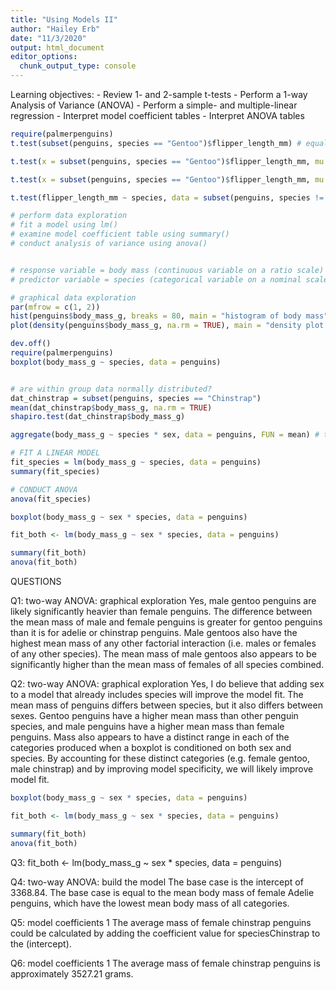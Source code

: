 ```yaml
---
title: "Using Models II"
author: "Hailey Erb"
date: "11/3/2020"
output: html_document
editor_options: 
  chunk_output_type: console
---
```


Learning objectives:
- Review 1- and 2-sample t-tests
- Perform a 1-way Analysis of Variance (ANOVA)
- Perform a simple- and multiple-linear regression
- Interpret model coefficient tables
- Interpret ANOVA tables


```r
require(palmerpenguins)
t.test(subset(penguins, species == "Gentoo")$flipper_length_mm) # equal to zero?

t.test(x = subset(penguins, species == "Gentoo")$flipper_length_mm, mu = 218) # equal to 218?

t.test(x = subset(penguins, species == "Gentoo")$flipper_length_mm, mu = 218, alternative = "less") # less than 218?
```


```r
t.test(flipper_length_mm ~ species, data = subset(penguins, species != "Chinstrap")) # diff between Adelie and Gentoo?
```


```r
# perform data exploration
# fit a model using lm()
# examine model coefficient table using summary()
# conduct analysis of variance using anova()


# response variable = body mass (continuous variable on a ratio scale)
# predictor variable = species (categorical variable on a nominal scale)

# graphical data exploration
par(mfrow = c(1, 2))
hist(penguins$body_mass_g, breaks = 80, main = "histogram of body mass", xlab = "body mass (g)")
plot(density(penguins$body_mass_g, na.rm = TRUE), main = "density plot of body mass") # not normal

dev.off()
require(palmerpenguins)
boxplot(body_mass_g ~ species, data = penguins)


# are within group data normally distributed?
dat_chinstrap = subset(penguins, species == "Chinstrap")
mean(dat_chinstrap$body_mass_g, na.rm = TRUE)
shapiro.test(dat_chinstrap$body_mass_g)

aggregate(body_mass_g ~ species * sex, data = penguins, FUN = mean) # this is a useful function

# FIT A LINEAR MODEL
fit_species = lm(body_mass_g ~ species, data = penguins)
summary(fit_species)

# CONDUCT ANOVA
anova(fit_species)
```

```r
boxplot(body_mass_g ~ sex * species, data = penguins)

fit_both <- lm(body_mass_g ~ sex * species, data = penguins)

summary(fit_both)
anova(fit_both)
```



QUESTIONS

Q1: two-way ANOVA: graphical exploration
Yes, male gentoo penguins are likely significantly heavier than female penguins. The difference between the mean mass of male and female penguins is greater for gentoo penguins than it is for adelie or chinstrap penguins. Male gentoos also have the highest mean mass of any other factorial interaction (i.e. males or females of any other species). The mean mass of male gentoos also appears to be significantly higher than the mean mass of females of all species combined. 


Q2: two-way ANOVA: graphical exploration
Yes, I do believe that adding sex to a model that already includes species will improve the model fit. The mean mass of penguins differs between species, but it also differs between sexes. Gentoo penguins have a higher mean mass than other penguin species, and male penguins have a higher mean mass than female penguins. Mass also appears to have a distinct range in each of the categories produced when a boxplot is conditioned on both sex and species. By accounting for these distinct categories (e.g. female gentoo, male chinstrap) and by improving model specificity, we will likely improve model fit. 


```r
boxplot(body_mass_g ~ sex * species, data = penguins)

fit_both <- lm(body_mass_g ~ sex * species, data = penguins)

summary(fit_both)
anova(fit_both)
```
Q3: 
fit_both <- lm(body_mass_g ~ sex * species, data = penguins)


Q4: two-way ANOVA: build the model
The base case is the intercept of 3368.84. The base case is equal to the mean body mass of female Adelie penguins, which have the lowest mean body mass of all categories. 


Q5: model coefficients 1
The average mass of female chinstrap penguins could be calculated by adding the coefficient value for speciesChinstrap to the (intercept).


Q6: model coefficients 1
The average mass of female chinstrap penguins is approximately 3527.21 grams.



















